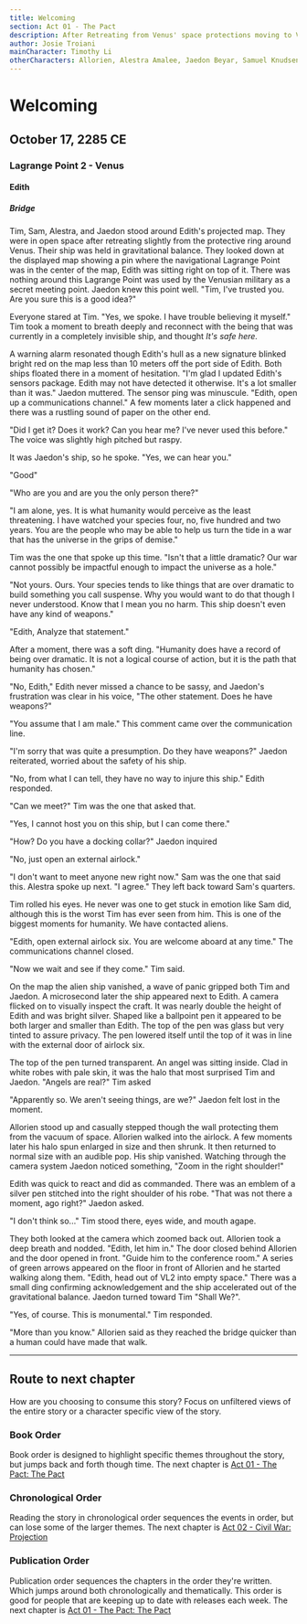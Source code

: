 ```yaml
---
title: Welcoming
section: Act 01 - The Pact
description: After Retreating from Venus' space protections moving to Venus' Second Lagrange Point, Allorien is asked to come aboard Edith.
author: Josie Troiani
mainCharacter: Timothy Li
otherCharacters: Allorien, Alestra Amalee, Jaedon Beyar, Samuel Knudsen
---
```


# Welcoming

## October 17, 2285 CE

### Lagrange Point 2 - Venus

#### Edith

##### Bridge

Tim, Sam, Alestra, and Jaedon stood around Edith's projected map. They were in open space after retreating slightly from the protective ring around Venus. Their ship was held in gravitational balance. They looked down at the displayed map showing a pin where the navigational Lagrange Point was in the center of the map, Edith was sitting right on top of it. There was nothing around this Lagrange Point was used by the Venusian military as a secret meeting point. Jaedon knew this point well. "Tim, I've trusted you. Are you sure this is a good idea?"

Everyone stared at Tim. "Yes, we spoke. I have trouble believing it myself." Tim took a moment to breath deeply and reconnect with the being that was currently in a completely invisible ship, and thought *It's safe here.*

A warning alarm resonated though Edith's hull as a new signature blinked bright red on the map less than 10 meters off the port side of Edith. Both ships floated there in a moment of hesitation. "I'm glad I updated Edith's sensors package. Edith may not have detected it otherwise. It's a lot smaller than it was." Jaedon muttered. The sensor ping was minuscule. "Edith, open up a communications channel." A few moments later a click happened and there was a rustling sound of paper on the other end.

"Did I get it? Does it work? Can you hear me? I've never used this before." The voice was slightly high pitched but raspy.

It was Jaedon's ship, so he spoke. "Yes, we can hear you."

"Good"

"Who are you and are you the only person there?"

"I am alone, yes. It is what humanity would perceive as the least threatening. I have watched your species four, no, five hundred and two years. You are the people who may be able to help us turn the tide in a war that has the universe in the grips of demise."

Tim was the one that spoke up this time. "Isn't that a little dramatic? Our war cannot possibly be impactful enough to impact the universe as a hole."

"Not yours. Ours. Your species tends to like things that are over dramatic to build something you call suspense. Why you would want to do that though I never understood. Know that I mean you no harm. This ship doesn't even have any kind of weapons."

"Edith, Analyze that statement."

After a moment, there was a soft ding. "Humanity does have a record of being over dramatic. It is not a logical course of action, but it is the path that humanity has chosen."

"No, Edith," Edith never missed a chance to be sassy, and Jaedon's frustration was clear in his voice, "The other statement. Does he have weapons?"

"You assume that I am male." This comment came over the communication line.

"I'm sorry that was quite a presumption. Do they have weapons?" Jaedon reiterated, worried about the safety of his ship.

"No, from what I can tell, they have no way to injure this ship." Edith responded.

"Can we meet?" Tim was the one that asked that.

"Yes, I cannot host you on this ship, but I can come there."

"How? Do you have a docking collar?" Jaedon inquired

"No, just open an external airlock."

"I don't want to meet anyone new right now." Sam was the one that said this. Alestra spoke up next. "I agree." They left back toward Sam's quarters.

Tim rolled his eyes. He never was one to get stuck in emotion like Sam did, although this is the worst Tim has ever seen from him. This is one of the biggest moments for humanity. We have contacted aliens.

"Edith, open external airlock six. You are welcome aboard at any time." The communications channel closed.

"Now we wait and see if they come." Tim said.

On the map the alien ship vanished, a wave of panic gripped both Tim and Jaedon. A microsecond later the ship appeared next to Edith. A camera flicked on to visually inspect the craft. It was nearly double the height of Edith and was bright silver. Shaped like a ballpoint pen it appeared to be both larger and smaller than Edith. The top of the pen was glass but very tinted to assure privacy. The pen lowered itself until the top of it was in line with the external door of airlock six.

The top of the pen turned transparent. An angel was sitting inside. Clad in white robes with pale skin, it was the halo that most surprised Tim and Jaedon. "Angels are real?" Tim asked

"Apparently so. We aren't seeing things, are we?" Jaedon felt lost in the moment.

Allorien stood up and casually stepped though the wall protecting them from the vacuum of space. Allorien walked into the airlock. A few moments later his halo spun enlarged in size and then shrunk. It then returned to normal size with an audible pop. His ship vanished. Watching through the camera system Jaedon noticed something, "Zoom in the right shoulder!"

Edith was quick to react and did as commanded. There was an emblem of a silver pen stitched into the right shoulder of his robe. "That was not there a moment, ago right?" Jaedon asked.

"I don't think so..." Tim stood there, eyes wide, and mouth agape.

They both looked at the camera which zoomed back out. Allorien took a deep breath and nodded. "Edith, let him in." The door closed behind Allorien and the door opened in front. "Guide him to the conference room." A series of green arrows appeared on the floor in front of Allorien and he started walking along them. "Edith, head out of VL2 into empty space." There was a small ding confirming acknowledgement and the ship accelerated out of the gravitational balance. Jaedon turned toward Tim "Shall We?".

"Yes, of course. This is monumental." Tim responded.

"More than you know." Allorien said as they reached the bridge quicker than a human could have made that walk.

---

## Route to next chapter

How are you choosing to consume this story?
Focus on unfiltered views of the entire story or a character specific view of the story.

### Book Order

Book order is designed to highlight specific themes throughout the story, but jumps back and forth though time.
<Callout type="info" emoji="️📖">
    The next chapter is [Act 01 - The Pact: The Pact](./pactchapter.mdx)
</Callout>

### Chronological Order

Reading the story in chronological order sequences the events in order, but can lose some of the larger themes.
<Callout type="info" emoji="️🕰️">
    The next chapter is [Act 02 - Civil War: Projection](../civilwar/projection.mdx)
</Callout>

### Publication Order

Publication order sequences the chapters in the order they're written. Which jumps around both chronologically and thematically. This order is good for people that are keeping up to date with releases each week.
<Callout type="info" emoji="️✍️">
    The next chapter is [Act 01 - The Pact: The Pact](./pactchapter.mdx)
</Callout>
